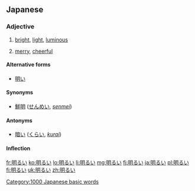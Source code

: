 ==Japanese==
{{ja-kanjitab|明}}

===Adjective===
{{ja-adj|infl=i|hira=あかるい}}

# [[bright]], [[light]], [[luminous]]
#: {{usex|'''明るい'''[[日差し]]が[[あたり]]を[[照らす|照ら]]していた。|tr='''あかるい'''ひざしがあたりをてらしていた。<br/>'''''akarui''' hizashi ga atari wo terashite ita.''|t=The '''bright''' sunshine illuminated the area.|lang=ja}}
# [[merry]], [[cheerful]]
#: {{usex|[[電話]]の[[向こう]]から'''明るい'''[[声]]が[[返る|返っ]]てきた。|tr=でんわのむこうから'''あかるい'''こえがかえってきた。<br/>''denwa no mukō kara '''akarui''' koe ga kaette kita.''|t=A '''cheerful''' voice answered the phone.|lang=ja}}

====Alternative forms====
* [[明い]]

====Synonyms====
* [[鮮明]] ([[せんめい]], ''[[senmei]]'')

====Antonyms====
* [[暗い]] ([[くらい]], ''[[kurai]]'')

====Inflection====
{{ja-i|明る|あかる|akaru}}

[[Category:1000 Japanese basic words]]

[[fr:明るい]]
[[ko:明るい]]
[[lo:明るい]]
[[li:明るい]]
[[mg:明るい]]
[[fj:明るい]]
[[ja:明るい]]
[[pl:明るい]]
[[fi:明るい]]
[[uk:明るい]]
[[zh:明るい]]
